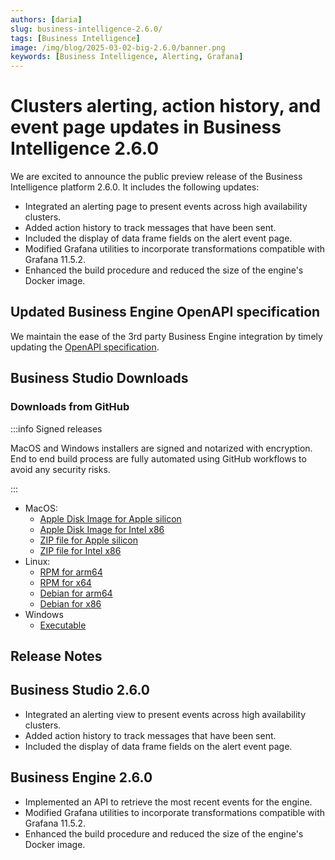 ```yaml
---
authors: [daria]
slug: business-intelligence-2.6.0/
tags: [Business Intelligence]
image: /img/blog/2025-03-02-big-2.6.0/banner.png
keywords: [Business Intelligence, Alerting, Grafana]
---
```



# Clusters alerting, action history, and event page updates in Business Intelligence 2.6.0

We are excited to announce the public preview release of the Business Intelligence platform 2.6.0. It includes the following updates:

- Integrated an alerting page to present events across high availability clusters.
- Added action history to track messages that have been sent.
- Included the display of data frame fields on the alert event page.
- Modified Grafana utilities to incorporate transformations compatible with Grafana 11.5.2.
- Enhanced the build procedure and reduced the size of the engine's Docker image.

## Updated Business Engine OpenAPI specification

We maintain the ease of the 3rd party Business Engine integration by timely updating the [OpenAPI specification](/big/api/).

## Business Studio Downloads

### Downloads from GitHub

:::info Signed releases

MacOS and Windows installers are signed and notarized with encryption. End to end build process are fully automated using GitHub workflows to avoid any security risks.

:::

- MacOS:
  - [Apple Disk Image for Apple silicon](https://github.com/VolkovLabs/business-intelligence/releases/download/v2.6.0/Business.Studio-2.6.0-arm64.dmg)
  - [Apple Disk Image for Intel x86](https://github.com/VolkovLabs/business-intelligence/releases/download/2.6.0/Business.Studio-2.6.0-x64.dmg)
  - [ZIP file for Apple silicon](https://github.com/VolkovLabs/business-intelligence/releases/download/v2.6.0/Business.Studio-darwin-arm64-2.6.0.zip)
  - [ZIP file for Intel x86](https://github.com/VolkovLabs/business-intelligence/releases/download/v2.6.0/Business.Studio-darwin-x64-2.6.0.zip)
- Linux:
  - [RPM for arm64](https://github.com/VolkovLabs/business-intelligence/releases/download/v2.6.0/business-studio-2.6.0-1.arm64.rpm)
  - [RPM for x64](https://github.com/VolkovLabs/business-intelligence/releases/download/v2.6.0/business-studio-2.6.0-1.x86_64.rpm)
  - [Debian for arm64](https://github.com/VolkovLabs/business-intelligence/releases/download/v2.6.0/business-studio_2.6.0_arm64.deb)
  - [Debian for x86](https://github.com/VolkovLabs/business-intelligence/releases/download/v2.6.0/business-studio_2.6.0_amd64.deb)
- Windows
  - [Executable](https://github.com/VolkovLabs/business-intelligence/releases/download/v2.6.0/Business.Studio-2.6.0.Setup.exe)

<GettingStarted />

## Release Notes

## Business Studio 2.6.0

- Integrated an alerting view to present events across high availability clusters.
- Added action history to track messages that have been sent.
- Included the display of data frame fields on the alert event page.

## Business Engine 2.6.0

- Implemented an API to retrieve the most recent events for the engine.
- Modified Grafana utilities to incorporate transformations compatible with Grafana 11.5.2.
- Enhanced the build procedure and reduced the size of the engine's Docker image.

<Feedback />
